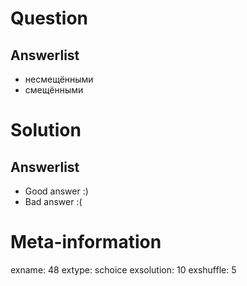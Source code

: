 Question
========


Answerlist
----------
*  несмещёнными
*  смещёнными

Solution
========

Answerlist
----------
*  Good answer :)
*  Bad answer :(

Meta-information
================
exname: 48
extype: schoice
exsolution: 10
exshuffle: 5
